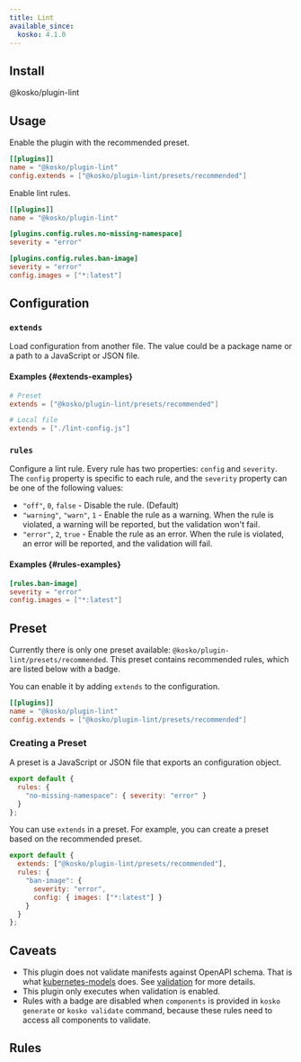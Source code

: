 ```yaml
---
title: Lint
available_since:
  kosko: 4.1.0
---
```



## Install

<NpmInstallCommand>@kosko/plugin-lint</NpmInstallCommand>

## Usage

Enable the plugin with the recommended preset.

```toml
[[plugins]]
name = "@kosko/plugin-lint"
config.extends = ["@kosko/plugin-lint/presets/recommended"]
```

Enable lint rules.

```toml
[[plugins]]
name = "@kosko/plugin-lint"

[plugins.config.rules.no-missing-namespace]
severity = "error"

[plugins.config.rules.ban-image]
severity = "error"
config.images = ["*:latest"]
```

## Configuration

### `extends`

Load configuration from another file. The value could be a package name or a path to a JavaScript or JSON file.

#### Examples {#extends-examples}

```toml
# Preset
extends = ["@kosko/plugin-lint/presets/recommended"]

# Local file
extends = ["./lint-config.js"]
```

### `rules`

Configure a lint rule. Every rule has two properties: `config` and `severity`. The `config` property is specific to each rule, and the `severity` property can be one of the following values:

- `"off"`, `0`, `false` - Disable the rule. (Default)
- `"warning"`, `"warn"`, `1` - Enable the rule as a warning. When the rule is violated, a warning will be reported, but the validation won't fail.
- `"error"`, `2`, `true` - Enable the rule as an error. When the rule is violated, an error will be reported, and the validation will fail.

#### Examples {#rules-examples}

```toml
[rules.ban-image]
severity = "error"
config.images = ["*:latest"]
```

## Preset

Currently there is only one preset available: `@kosko/plugin-lint/presets/recommended`. This preset contains recommended rules, which are listed below with a <RecommendedBadge/> badge.

You can enable it by adding `extends` to the configuration.

```toml
[[plugins]]
name = "@kosko/plugin-lint"
config.extends = ["@kosko/plugin-lint/presets/recommended"]
```

### Creating a Preset

A preset is a JavaScript or JSON file that exports an configuration object.

```js
export default {
  rules: {
    "no-missing-namespace": { severity: "error" }
  }
};
```

You can use `extends` in a preset. For example, you can create a preset based on the recommended preset.

```js
export default {
  extends: ["@kosko/plugin-lint/presets/recommended"],
  rules: {
    "ban-image": {
      severity: "error",
      config: { images: ["*:latest"] }
    }
  }
};
```

## Caveats

- This plugin does not validate manifests against OpenAPI schema. That is what [kubernetes-models](https://github.com/tommy351/kubernetes-models-ts) does. See [validation](../../components/validation.mdx) for more details.
- This plugin only executes when validation is enabled.
- Rules with a <AllBadge/> badge are disabled when `components` is provided in `kosko generate` or `kosko validate` command, because these rules need to access all components to validate.

## Rules

<LintRuleList />
